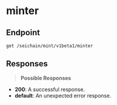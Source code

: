 # minter

## Endpoint
```http
get /seichain/mint/v1beta1/minter
```

## Responses
> **Possible Responses**

- **200**: A successful response.
- **default**: An unexpected error response.

